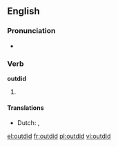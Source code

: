 ==English==

===Pronunciation===
* {{IPA|/ˈɑʊtdɪd/}}

===Verb===
'''outdid'''

# {{past tense of|[[outdo]]}}

====Translations====
* Dutch: {{t-|nl|overtrof}}, {{t-|nl|overtroffen}}

[[el:outdid]]
[[fr:outdid]]
[[pl:outdid]]
[[vi:outdid]]